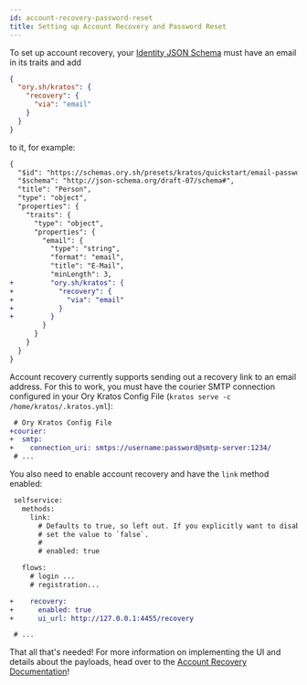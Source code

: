 ```yaml
---
id: account-recovery-password-reset
title: Setting up Account Recovery and Password Reset
---
```


To set up account recovery, your
[Identity JSON Schema](../concepts/identity-data-model.md) must have an email in
its traits and add

```json
{
  "ory.sh/kratos": {
    "recovery": {
      "via": "email"
    }
  }
}
```

to it, for example:

```diff
{
  "$id": "https://schemas.ory.sh/presets/kratos/quickstart/email-password/identity.schema.json",
  "$schema": "http://json-schema.org/draft-07/schema#",
  "title": "Person",
  "type": "object",
  "properties": {
    "traits": {
      "type": "object",
      "properties": {
        "email": {
          "type": "string",
          "format": "email",
          "title": "E-Mail",
          "minLength": 3,
+         "ory.sh/kratos": {
+           "recovery": {
+             "via": "email"
+           }
+         }
        }
      }
    }
  }
}
```

Account recovery currently supports sending out a recovery link to an email
address. For this to work, you must have the courier SMTP connection configured
in your Ory Kratos Config File (`kratos serve -c /home/kratos/.kratos.yml`):

```diff
 # Ory Kratos Config File
+courier:
+  smtp:
+    connection_uri: smtps://username:password@smtp-server:1234/
 # ...
```

You also need to enable account recovery and have the `link` method enabled:

```diff
 selfservice:
   methods:
     link:
       # Defaults to true, so left out. If you explicitly want to disable this method,
       # set the value to `false`.
       #
       # enabled: true

   flows:
     # login ...
     # registration...

+    recovery:
+      enabled: true
+      ui_url: http://127.0.0.1:4455/recovery

 # ...
```

That all that's needed! For more information on implementing the UI and details
about the payloads, head over to the
[Account Recovery Documentation](../self-service/flows/account-recovery.mdx)!
